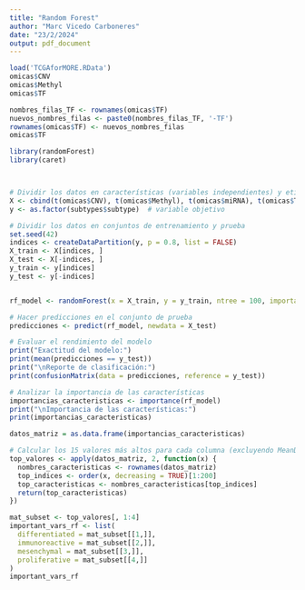 ---
title: "Random Forest"
author: "Marc Vicedo Carboneres"
date: "23/2/2024"
output: pdf_document
---

```{r}
load('TCGAforMORE.RData')
omicas$CNV
omicas$Methyl
omicas$TF
```
```{r añadir TF}
nombres_filas_TF <- rownames(omicas$TF)
nuevos_nombres_filas <- paste0(nombres_filas_TF, '-TF')
rownames(omicas$TF) <- nuevos_nombres_filas
omicas$TF
```

```{r}
library(randomForest)
library(caret)



# Dividir los datos en características (variables independientes) y etiquetas (variable objetivo)
X <- cbind(t(omicas$CNV), t(omicas$Methyl), t(omicas$miRNA), t(omicas$TF))  # características
y <- as.factor(subtypes$subtype)  # variable objetivo

# Dividir los datos en conjuntos de entrenamiento y prueba
set.seed(42) 
indices <- createDataPartition(y, p = 0.8, list = FALSE)
X_train <- X[indices, ]
X_test <- X[-indices, ]
y_train <- y[indices]
y_test <- y[-indices]


rf_model <- randomForest(x = X_train, y = y_train, ntree = 100, importance = TRUE, type = "classification")

# Hacer predicciones en el conjunto de prueba
predicciones <- predict(rf_model, newdata = X_test)

# Evaluar el rendimiento del modelo
print("Exactitud del modelo:")
print(mean(predicciones == y_test))
print("\nReporte de clasificación:")
print(confusionMatrix(data = predicciones, reference = y_test))

# Analizar la importancia de las características
importancias_caracteristicas <- importance(rf_model)
print("\nImportancia de las características:")
print(importancias_caracteristicas)

```




```{r}
datos_matriz = as.data.frame(importancias_caracteristicas)

# Calcular los 15 valores más altos para cada columna (excluyendo MeanDecreaseAccuracy y MeanDecreaseGini)
top_valores <- apply(datos_matriz, 2, function(x) {
  nombres_caracteristicas <- rownames(datos_matriz)
  top_indices <- order(x, decreasing = TRUE)[1:200]
  top_caracteristicas <- nombres_caracteristicas[top_indices]
  return(top_caracteristicas)
})
```

```{r}
mat_subset <- top_valores[, 1:4]
important_vars_rf <- list(
  differentiated = mat_subset[[1,]],
  immunoreactive = mat_subset[[2,]],
  mesenchymal = mat_subset[[3,]],
  proliferative = mat_subset[[4,]]
)
important_vars_rf
```




